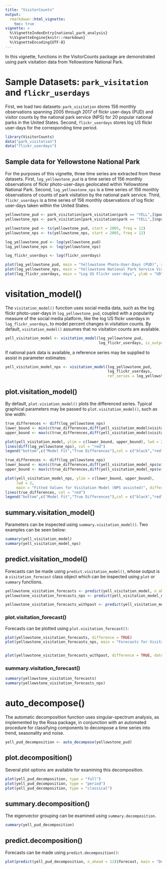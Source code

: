 ```yaml
---
title: "VisitorCounts"
output: 
  rmarkdown::html_vignette:
    toc: true
vignette: >
  %\VignetteIndexEntry{national_park_analysis}
  %\VignetteEngine{knitr::rmarkdown}
  %\VignetteEncoding{UTF-8}
---
```


In this vignette, functions in the VisitorCounts package are demonstrated using park visitation data from Yellowstone National Park.

# Sample Datasets: `park_visitation` and `flickr_userdays`

First, we load two datasets: `park_visitation` stores 156 monthly observations spanning 2005 through 2017 of flickr user-days (PUD) and visitor counts by the national park service (NPS) for 20 popular national parks in the United States. Second, `flickr_userdays` stores log US flickr user-days for the corresponding time period.


```r
library(VisitorCounts)
data("park_visitation")
data("flickr_userdays")
```

## Sample data for Yellowstone National Park

For the purposes of this vignette, three time series are extracted from these datasets. First, `log_yellowstone_pud` is a time series of 156 monthly observations of flickr photo-user-days geolocated within Yellowstone National Park. Second, `log_yellowstone_nps` is a time series of 156 monthly observations of counts of park visitation by the national park service. Third, `flickr_userdays` is a time series of 156 monthly observations of log flickr user-days taken within the United States.  



```r



yellowstone_pud <- park_visitation[park_visitation$park == "YELL",]$pud #photo user days
yellowstone_nps <- park_visitation[park_visitation$park == "YELL",]$nps #national park service counts

yellowstone_pud <- ts(yellowstone_pud, start = 2005, freq = 12)
yellowstone_nps <- ts(yellowstone_nps, start = 2005, freq = 12)

log_yellowstone_pud <- log(yellowstone_pud)
log_yellowstone_nps <- log(yellowstone_nps)

log_flickr_userdays <- log(flickr_userdays)
```


```r
plot(log_yellowstone_pud, main = "Yellowstone Photo-User-Days (PUD)", ylab = "PUD")
plot(log_yellowstone_nps, main = "Yellowstone National Park Service Visitation Counts (NPS)", ylab = "NPS")
plot(log_flickr_userdays, main = "Log US Flickr user-days", ylab = "UD")
```




# visitation_model()

The `visitation_model()` function uses social media data, such as the log flickr photo-user-days in `log_yellowstone_pud`, coupled with a popularity measure of the social media platform, like the log US flickr userdays in `log_flickr_userdays`, to model percent changes in visitation counts.
By default, `visitation_model()` assumes that no visitation counts are available. 
```r
yell_visitation_model <- visitation_model(log_yellowstone_pud,
                                          log_flickr_userdays, is_output_logged = TRUE, is_input_logged = TRUE)
```
If national park data is available, a reference series may be supplied to assist in parameter estimates:

```r
yell_visitation_model_nps <- visitation_model(log_yellowstone_pud,
                                              log_flickr_userdays,
                                              ref_series = log_yellowstone_nps, is_output_logged = TRUE, is_input_logged = TRUE)
```



## plot.visitation_model()

By default, `plot.visiation_model()` plots the differenced series. Typical graphical parameters may be passed to `plot.visitation_model()`, such as line width:

```r
true_differences <- diff(log_yellowstone_nps)
lower_bound <- min(c(true_differences,diff(yell_visitation_model$visitation_fit)))-1
upper_bound <- max(c(true_differences,diff(yell_visitation_model$visitation_fit)))

plot(yell_visitation_model, ylim = c(lower_bound, upper_bound), lwd = 2)
lines(diff(log_yellowstone_nps), col = "red")
legend("bottom",c("Model Fit","True Differences"),col = c("black","red"),lty = c(1,1))
```

```r
true_differences <- diff(log_yellowstone_nps)
lower_bound <- min(c(true_differences,diff(yell_visitation_model_nps$visitation_fit)))-1
upper_bound <- max(c(true_differences,diff(yell_visitation_model_nps$visitation_fit)))

plot(yell_visitation_model_nps, ylim = c(lower_bound, upper_bound), 
     lwd = 2,
     main = "Fitted Values for Visitation Model (NPS assisted)", difference = TRUE)
lines(true_differences, col = "red")
legend("bottom",c("Model Fit","True Differences"),col = c("black","red"),lty = c(1,1))
```

## summary.visitation_model()

Parameters can be inspected using `summary.visitation_model()`. Two examples can be seen below:

```r
summary(yell_visitation_model)
summary(yell_visitation_model_nps)
```


## predict.visitation_model()

Forecasts can be made using `predict.visitation_model()`, whose output is a `visitation_forecast` class object which can be inspected using `plot` or `summary` functions.

```r
yellowstone_visitation_forecasts <- predict(yell_visitation_model, n_ahead = 12)
yellowstone_visitation_forecasts_nps <- predict(yell_visitation_model_nps, n_ahead = 12)

yellowstone_visitation_forecasts_withpast <- predict(yell_visitation_model, n_ahead = 12, only_new = FALSE)
```


### plot.visitation_forecast()

Forecasts can be plotted using `plot.visitation_forecast()`:

```r
plot(yellowstone_visitation_forecasts, difference = TRUE)
plot(yellowstone_visitation_forecasts_nps, main = "Forecasts for Visitation Model (NPS Assisted)", date_label = "%b", date_breaks = "1 month")


plot(yellowstone_visitation_forecasts_withpast, difference = TRUE, date_breaks = "1 year", date_label = "%y")
```



### summary.visitation_forecast()

```r
summary(yellowstone_visitation_forecasts)
summary(yellowstone_visitation_forecasts_nps)
```


# auto_decompose()

The automatic decomposition function uses singular-spectrum analysis, as implemented by the Rssa package, in conjunction with an automated procedure for classifying components to decompose a time series into trend, seasonality and noise. 

```r
yell_pud_decomposition <- auto_decompose(yellowstone_pud)
```


## plot.decomposition()

Several plot options are available for examining this decomposition.

```r
plot(yell_pud_decomposition, type = "full")
plot(yell_pud_decomposition, type = "period")
plot(yell_pud_decomposition, type = "classical")
```


## summary.decomposition()

The eigenvector grouping can be examined using `summary.decomposition`.

```r
summary(yell_pud_decomposition)
```

## predict.decomposition()

Forecasts can be made using `predict.decomposition()`:

```r
plot(predict(yell_pud_decomposition, n_ahead = 12)$forecast, main = "Decomposition 12-ahead Forecast", ylab = "Forecast Value")
```








